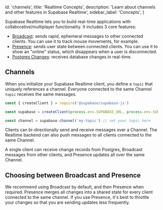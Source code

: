 
  id: 'channels',
  title: 'Realtime Concepts',
  description: 'Learn about channels and other features in Supabase Realtime',
  sidebar_label: 'Concepts',
}

Supabase Realtime lets you to build real-time applications with collaborative/multiplayer functionality. It includes 3 core features:

- [Broadcast](/docs/guides/realtime/broadcast): sends rapid, ephemeral messages to other connected clients. You can use it to track mouse movements, for example.
- [Presence](/docs/guides/realtime/presence): sends user state between connected clients. You can use it to show an "online" status, which disappears when a user is disconnected.
- [Postgres Changes](/docs/guides/realtime/postgres-changes): receives database changes in real-time.

## Channels

When you initialize your Supabase Realtime client, you define a `topic` that uniquely references a channel. Everyone connected to the same Channel `topic` receives the same messages.

```js
const { createClient } = require('@supabase/supabase-js')

const supabase = createClient(process.env.SUPABASE_URL, process.env.SUPABASE_KEY)

const channel = supabase.channel('my-topic') // set your topic here
```

Clients can bi-directionally send and receive messages over a Channel. The Realtime backend can also push messages to all clients connected to the same Channel.

A single client can receive change records from Postgres, Broadcast messages from other clients, and Presence updates all over the same Channel.

## Choosing between Broadcast and Presence

We recommend using Broadcast by default, and then Presence when required. Presence merges all changes into a shared state for every client connected to the same channel. If you use Presence, it's best to throttle your changes so that you are sending updates less frequently.



